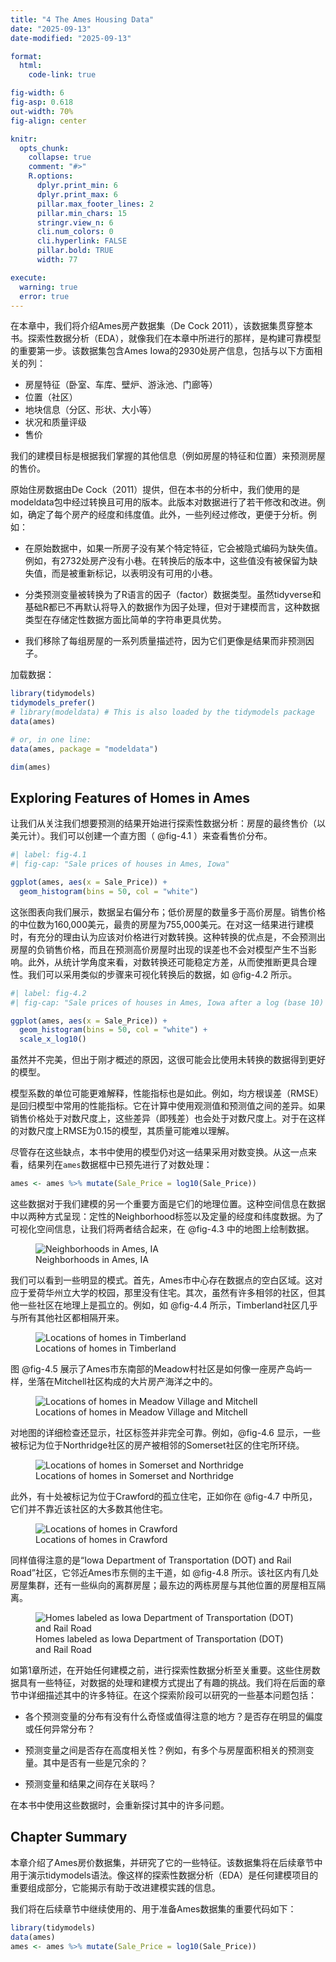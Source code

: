 ```yaml
---
title: "4 The Ames Housing Data"
date: "2025-09-13"
date-modified: "2025-09-13"

format:
  html:
    code-link: true

fig-width: 6
fig-asp: 0.618
out-width: 70%
fig-align: center

knitr:
  opts_chunk:
    collapse: true
    comment: "#>"
    R.options:
      dplyr.print_min: 6
      dplyr.print_max: 6
      pillar.max_footer_lines: 2
      pillar.min_chars: 15
      stringr.view_n: 6
      cli.num_colors: 0
      cli.hyperlink: FALSE
      pillar.bold: TRUE
      width: 77

execute:
  warning: true
  error: true
---
```


在本章中，我们将介绍Ames房产数据集（De Cock 2011），该数据集贯穿整本书。探索性数据分析（EDA），就像我们在本章中所进行的那样，是构建可靠模型的重要第一步。该数据集包含Ames Iowa的2930处房产信息，包括与以下方面相关的列：

-   房屋特征（卧室、车库、壁炉、游泳池、门廊等）
-   位置（社区）
-   地块信息（分区、形状、大小等）
-   状况和质量评级
-   售价

我们的建模目标是根据我们掌握的其他信息（例如房屋的特征和位置）来预测房屋的售价。

原始住房数据由De Cock（2011）提供，但在本书的分析中，我们使用的是modeldata包中经过转换且可用的版本。此版本对数据进行了若干修改和改进。例如，确定了每个房产的经度和纬度值。此外，一些列经过修改，更便于分析。例如：

-   在原始数据中，如果一所房子没有某个特定特征，它会被隐式编码为缺失值。例如，有2732处房产没有小巷。在转换后的版本中，这些值没有被保留为缺失值，而是被重新标记，以表明没有可用的小巷。

-   分类预测变量被转换为了R语言的因子（factor）数据类型。虽然tidyverse和基础R都已不再默认将导入的数据作为因子处理，但对于建模而言，这种数据类型在存储定性数据方面比简单的字符串更具优势。

-   我们移除了每组房屋的一系列质量描述符，因为它们更像是结果而非预测因子。

加载数据：

```r
library(tidymodels)
tidymodels_prefer()
# library(modeldata) # This is also loaded by the tidymodels package
data(ames)

# or, in one line:
data(ames, package = "modeldata")

dim(ames)
```

## Exploring Features of Homes in Ames

让我们从关注我们想要预测的结果开始进行探索性数据分析：房屋的最终售价（以美元计）。我们可以创建一个直方图（ @fig-4.1 ）来查看售价分布。

```r
#| label: fig-4.1
#| fig-cap: "Sale prices of houses in Ames, Iowa"

ggplot(ames, aes(x = Sale_Price)) +
  geom_histogram(bins = 50, col = "white")
```

这张图表向我们展示，数据呈右偏分布；低价房屋的数量多于高价房屋。销售价格的中位数为160,000美元，最贵的房屋为755,000美元。在对这一结果进行建模时，有充分的理由认为应该对价格进行对数转换。这种转换的优点是，不会预测出房屋的负销售价格，而且在预测高价房屋时出现的误差也不会对模型产生不当影响。此外，从统计学角度来看，对数转换还可能稳定方差，从而使推断更具合理性。我们可以采用类似的步骤来可视化转换后的数据，如 @fig-4.2 所示。

```r
#| label: fig-4.2
#| fig-cap: "Sale prices of houses in Ames, Iowa after a log (base 10) transformation"

ggplot(ames, aes(x = Sale_Price)) +
  geom_histogram(bins = 50, col = "white") +
  scale_x_log10()
```

虽然并不完美，但出于刚才概述的原因，这很可能会比使用未转换的数据得到更好的模型。

模型系数的单位可能更难解释，性能指标也是如此。例如，均方根误差（RMSE）是回归模型中常用的性能指标。它在计算中使用观测值和预测值之间的差异。如果销售价格处于对数尺度上，这些差异（即残差）也会处于对数尺度上。对于在这样的对数尺度上RMSE为0.15的模型，其质量可能难以理解。

尽管存在这些缺点，本书中使用的模型仍对这一结果采用对数变换。从这一点来看，结果列在`ames`数据框中已预先进行了对数处理：

```r
ames <- ames %>% mutate(Sale_Price = log10(Sale_Price))
```

这些数据对于我们建模的另一个重要方面是它们的地理位置。这种空间信息在数据中以两种方式呈现：定性的Neighborhood标签以及定量的经度和纬度数据。为了可视化空间信息，让我们将两者结合起来，在 @fig-4.3 中的地图上绘制数据。

![Neighborhoods in Ames, IA](images/ames.png){#fig-4.3}

我们可以看到一些明显的模式。首先，Ames市中心存在数据点的空白区域。这对应于爱荷华州立大学的校园，那里没有住宅。其次，虽然有许多相邻的社区，但其他一些社区在地理上是孤立的。例如，如 @fig-4.4 所示，Timberland社区几乎与所有其他社区都相隔开来。

![Locations of homes in Timberland](images/timberland.png){#fig-4.4}

图 @fig-4.5 展示了Ames市东南部的Meadow村社区是如何像一座房产岛屿一样，坐落在Mitchell社区构成的大片房产海洋之中的。

![Locations of homes in Meadow Village and Mitchell](images/mitchell.png){#fig-4.5}

对地图的详细检查还显示，社区标签并非完全可靠。例如，@fig-4.6 显示，一些被标记为位于Northridge社区的房产被相邻的Somerset社区的住宅所环绕。

![Locations of homes in Somerset and Northridge](images/northridge.png){#fig-4.6}

此外，有十处被标记为位于Crawford的孤立住宅，正如你在 @fig-4.7 中所见，它们并不靠近该社区的大多数其他住宅。

![Locations of homes in Crawford](images/crawford.png){#fig-4.7}

同样值得注意的是“Iowa Department of Transportation (DOT) and Rail Road”社区，它邻近Ames市东侧的主干道，如 @fig-4.8 所示。该社区内有几处房屋集群，还有一些纵向的离群房屋；最东边的两栋房屋与其他位置的房屋相互隔离。

![Homes labeled as Iowa Department of Transportation (DOT) and Rail Road](images/dot_rr.png){#fig-4.8}

如第1章所述，在开始任何建模之前，进行探索性数据分析至关重要。这些住房数据具有一些特征，对数据的处理和建模方式提出了有趣的挑战。我们将在后面的章节中详细描述其中的许多特征。在这个探索阶段可以研究的一些基本问题包括：

-   各个预测变量的分布有没有什么奇怪或值得注意的地方？是否存在明显的偏度或任何异常分布？

-   预测变量之间是否存在高度相关性？例如，有多个与房屋面积相关的预测变量。其中是否有一些是冗余的？

-   预测变量和结果之间存在关联吗？

在本书中使用这些数据时，会重新探讨其中的许多问题。

## Chapter Summary

本章介绍了Ames房价数据集，并研究了它的一些特征。该数据集将在后续章节中用于演示tidymodels语法。像这样的探索性数据分析（EDA）是任何建模项目的重要组成部分，它能揭示有助于改进建模实践的信息。

我们将在后续章节中继续使用的、用于准备Ames数据集的重要代码如下：

``` r
library(tidymodels)
data(ames)
ames <- ames %>% mutate(Sale_Price = log10(Sale_Price))
```
